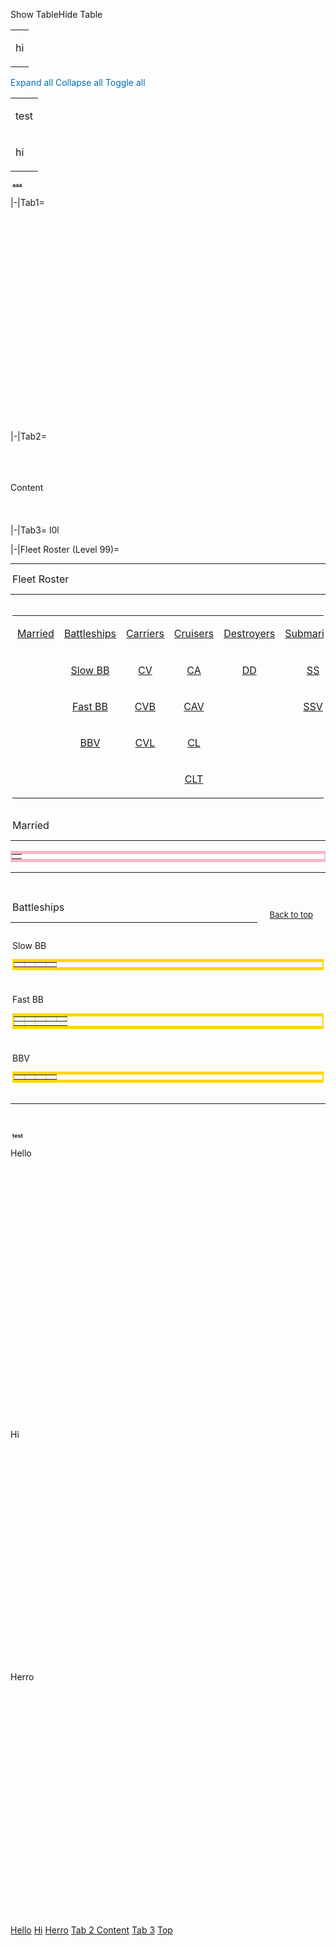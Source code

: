 {{Expansible
|header=<center>click</center>
|content=
test
}}

<div class="mw-customtoggle-test">
<span class="mw-collapsible" id="mw-customcollapsible-test">Show Table</span><span class="mw-collapsible mw-collapsed" id="mw-customcollapsible-test">Hide Table</span>
</div>

<table class="mw-collapsible mw-collapsed wikitable" id="mw-customcollapsible-test">
<tr><td>hi</td></tr>
</table>

<span class="mw-collapsible-expand-all" style="cursor:pointer;color:#006cb0;">Expand all</span>
<span class="mw-collapsible-collapse-all" style="cursor:pointer;color:#006cb0;">Collapse all</span>
<span class="mw-collapsible-toggle-all" style="cursor:pointer;color:#006cb0;">Toggle all</span>

<table border=0 class="mw-collapsible mw-collapsed article-table">
<tr><td>test</td></tr>
<tr><td>hi</td></tr>
</table>



<h2 style="padding:0px 3px; font-size:9px; font-weight:bold; border:0">aaa</h2>



{{Event/DetailToggle}}

{{ShipCardKai|Air_Defense_Princess/II}}


<tabber>
|-|Tab1=
<br><br><br><br><br><br><br><br><br><br><br><br><br><br><br><br><br><br><br><br><br><br>
|-|Tab2=
<br><br><br><br>
<div id="tabanchor1"></div>
Content
<br><br><br><br>
|-|Tab3=
l0l

|-|Fleet Roster (Level 99)=
<hr>
<div style="padding:0px 3px">
<font size=3>Fleet Roster</font>
</div>
<hr>
<div style="padding:3px;line-height:80%">
<font size=2>
<center>
<table border=0 class="mw-collapsible mw-collapsed article-table">
<tr>
<td width="50px" style="padding-bottom:5px"><center>[[#Married|Married]]</center></td>
<td width="50px" style="padding-bottom:5px"><center>[[#Battleships|Battleships]]</center></td>
<td width="50px" style="padding-bottom:5px"><center>[[#Carriers|Carriers]]</center></td>
<td width="50px" style="padding-bottom:5px"><center>[[#Cruisers|Cruisers]]</center></td>
<td width="50px" style="padding-bottom:5px"><center>[[#Destroyers|Destroyers]]</center></td>
<td width="50px" style="padding-bottom:5px"><center>[[#Submariens|Submarines]]</center></td>
<td>
</tr>
<tr>
<td width="50px"></td>
<td width="50px"><center>[[#Slow BB|Slow BB]]</center></td>
<td width="50px"><center>[[#CV|CV]]</center></td>
<td width="50px"><center>[[#CA|CA]]</center></td>
<td width="50px"><center>[[#DD|DD]]</center></td>
<td width="50px"><center>[[#SS|SS]]</center></td>
</tr>
<tr>
<td width="50px"></td>
<td width="50px"><center>[[#Fast BB|Fast BB]]</center></td>
<td width="50px"><center>[[#CVB|CVB]]</center></td>
<td width="50px"><center>[[#CAV|CAV]]</center></td>
<td width="50px"></td>
<td width="50px"><center>[[#SSV|SSV]]</center></td>
</tr>
<tr>
<td width="50px"></td>
<td width="50px"><center>[[#BBV|BBV]]</center></td>
<td width="50px"><center>[[#CVL|CVL]]</center></td>
<td width="50px"><center>[[#CL|CL]]</center></td>
<td width="50px"></td>
<td width="50px"></td>
</tr>
<tr>
<td width="50px"></td>
<td width="50px"></td>
<td width="50px"></td>
<td width="50px"><center>[[#CLT|CLT]]</center></td>
<td width="50px"></td>
<td width="50px"></td>
</tr>
</table>
</center>
</font>
</div>

<div style="padding:0px 3px" id="Married">
<font size=3>Married</font>
</div>
<hr>
<table style="border-collapse:collapse;border-style:solid;border-color:#FFB7C5;border-width:1px;border-top-width:5px;border-bottom-width:5px;border-left-width:2px;border-right-width:2px">
<tr>
<td>{{ShipBattleCardKai|Kongou/Kai Ni}}</td>
</tr>
</table>
<hr><br>

<div style="float:right;padding:0px 20px"><font size=2>[[#Top|Back to top]]</font></div>
<div style="padding:0px 3px" id="Battleships">
<font size=3>Battleships</font>
</div>
<hr>
<div style="padding:3px;line-height:80%" id="Slow BB">
Slow BB
<table border=1 style="border-collapse:collapse;border-style:solid;border-color:#FFD700;border-width:1px;border-top-width:5px;border-bottom-width:5px;border-left-width:2px;border-right-width:2px">
<tr>
<td>{{ShipBattleCardKai|Yamato/Kai}}</td>
<td>{{ShipBattleCardKai|Musashi/Kai}}</td>
<td>{{ShipBattleCardKai|Nagato/Kai}}</td>
<td>{{ShipBattleCardKai|Mutsu/Kai}}</td>
</tr>
</table>
<br>
<div id="Fast BB"></div>
Fast BB
<table border=1 style="border-collapse:collapse;border-style:solid;border-color:#FFD700;border-width:1px;border-top-width:5px;border-bottom-width:5px;border-left-width:2px;border-right-width:2px">
<tr>
<td>{{ShipBattleCardKai|Iowa/Kai}}</td>
<td>{{ShipBattleCardKai|Bismarck/Drei}}</td>
<td>{{ShipBattleCardKai|Haruna/Kai Ni}}</td>
<td>{{ShipBattleCardKai|Kirishima/Kai Ni}}</td>
<td>{{ShipBattleCardKai|Hiei/Kai Ni}}</td>
</tr>
<tr>
<td>{{ShipBattleCardKai|Littorio/Kai}}</td>
<td>{{ShipBattleCardKai|Roma/Kai}}</td>
</tr>
</table>
<br>
<div id="BBV"></div>
BBV
<table border=1 style="border-collapse:collapse;border-style:solid;border-color:#FFD700;border-width:1px;border-top-width:5px;border-bottom-width:5px;border-left-width:2px;border-right-width:2px">
<tr>
<td>{{ShipBattleCardKai|Fusou/Kai Ni}}</td>
<td>{{ShipBattleCardKai|Yamashiro/Kai Ni}}</td>
<td>{{ShipBattleCardKai|Ise/Kai}}</td>
<td>{{ShipBattleCardKai|Hyuuga/Kai}}</td>
</tr>
</table>
</div>
<hr><br>

</tabber>


<h2 style="padding:0px 3px; font-size:9px; font-weight:bold; border:0">test</h2>




<div id="hello">Hello</div>
<br /><br /><br /><br /><br /><br /><br /><br /><br /><br /><br /><br /><br /><br /><br /><br /><br /><br /><br /><br /><br /><br />

<div id="hi"> </div>
Hi
<br /><br /><br /><br /><br /><br /><br /><br /><br /><br /><br /><br /><br /><br /><br /><br /><br /><br /><br /><br /><br /><br />

<div id="herro">Herro</div>
<br /><br /><br /><br /><br /><br /><br /><br /><br /><br /><br /><br /><br /><br /><br /><br /><br /><br /><br /><br /><br /><br />
[[#hello|Hello]]
[[#hi|Hi]]
[[#herro|Herro]]
[[#tabanchor1|Tab 2 Content]]
[[#Tab 3|Tab 3]]
[[#top|Top]]